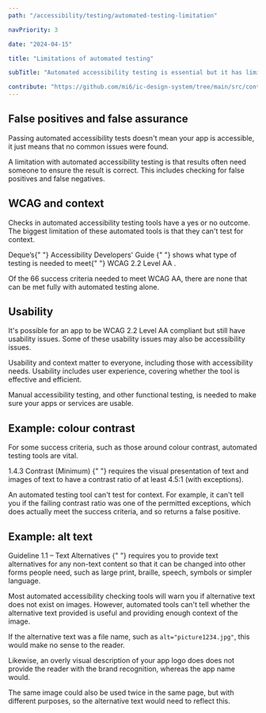 ```yaml
---
path: "/accessibility/testing/automated-testing-limitation"

navPriority: 3

date: "2024-04-15"

title: "Limitations of automated testing"

subTitle: "Automated accessibility testing is essential but it has limitations and only finds between 30-50% of accessibility problems."

contribute: "https://github.com/mi6/ic-design-system/tree/main/src/content/structured/accessibility/testing/automated-testing-limitation.mdx"
---
```


## False positives and false assurance

Passing automated accessibility tests doesn't mean your app is accessible, it just means that no common issues were found.

A limitation with automated accessibility testing is that results often need someone to ensure the result is correct. This includes checking for false positives and false negatives.

## WCAG and context

Checks in automated accessibility testing tools have a yes or no outcome. The biggest limitation of these automated tools is that they can't test for context.

<p>
  Deque’s{" "}
  <ic-link
    target="_blank"
    href="https://dequeuniversity.com/checklists/web/guide"
    rel="noreferer noopener nofollow"
  >
    Accessibility Developers' Guide
  </ic-link>{" "}
  shows what type of testing is needed to meet{" "}
  <ic-link
    target=""
    href="/accessibility/requirement/wcag"
    rel="noreferer noopener nofollow"
  >
    WCAG 2.2 Level AA
  </ic-link>
  .
</p>

Of the 66 success criteria needed to meet WCAG AA, there are none that can be met fully with automated testing alone.

## Usability

It's possible for an app to be WCAG 2.2 Level AA compliant but still have usability issues. Some of these usability issues may also be accessibility issues.

Usability and context matter to everyone, including those with accessibility needs. Usability includes user experience, covering whether the tool is effective and efficient.

Manual accessibility testing, and other functional testing, is needed to make sure your apps or services are usable.

## Example: colour contrast

For some success criteria, such as those around colour contrast, automated testing tools are vital.

<p>
  <ic-link
    target="_blank"
    href="https://www.w3.org/WAI/WCAG22/quickref/?showtechniques=141#contrast-minimum"
    rel="noreferer noopener nofollow"
  >
    1.4.3 Contrast (Minimum)
  </ic-link>{" "}
  requires the visual presentation of text and images of text to have a contrast
  ratio of at least 4.5:1 (with exceptions).
</p>

An automated testing tool can't test for context. For example, it can't tell you if the failing contrast ratio was one of the permitted exceptions, which does actually meet the success criteria, and so returns a false positive.

## Example: alt text

<p>
  <ic-link
    target="_blank"
    href="https://www.w3.org/WAI/WCAG22/quickref/#text-alternatives"
    rel="noreferer noopener nofollow"
  >
    Guideline 1.1 – Text Alternatives
  </ic-link>{" "}
  requires you to provide text alternatives for any non-text content so that it
  can be changed into other forms people need, such as large print, braille,
  speech, symbols or simpler language.
</p>

Most automated accessibility checking tools will warn you if alternative text does not exist on images. However, automated tools can't tell whether the alternative text provided is useful and providing enough context of the image.

If the alternative text was a file name, such as `alt="picture1234.jpg"`, this would make no sense to the reader.

Likewise, an overly visual description of your app logo does does not provide the reader with the brand recognition, whereas the app name would.

The same image could also be used twice in the same page, but with different purposes, so the alternative text would need to reflect this.
